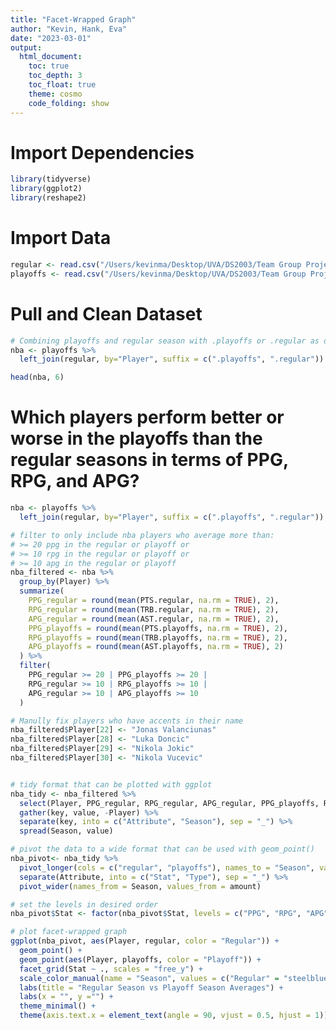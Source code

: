 ```yaml
---
title: "Facet-Wrapped Graph"
author: "Kevin, Hank, Eva"
date: "2023-03-01"
output: 
  html_document:
    toc: true
    toc_depth: 3
    toc_float: true
    theme: cosmo
    code_folding: show
---
```


# Import Dependencies
```r
library(tidyverse)
library(ggplot2)
library(reshape2)
```

# Import Data
```r
regular <- read.csv("/Users/kevinma/Desktop/UVA/DS2003/Team Group Project/2021-2022 NBA Player Stats - Regular.csv")
playoffs <- read.csv("/Users/kevinma/Desktop/UVA/DS2003/Team Group Project/2021-2022 NBA Player Stats - Playoffs.csv")
```

# Pull and Clean Dataset
```r
# Combining playoffs and regular season with .playoffs or .regular as distinctions
nba <- playoffs %>%
  left_join(regular, by="Player", suffix = c(".playoffs", ".regular"))

head(nba, 6)
```

# Which players perform better or worse in the playoffs than the regular seasons in terms of PPG, RPG, and APG?
```r
nba <- playoffs %>%
  left_join(regular, by="Player", suffix = c(".playoffs", ".regular"))

# filter to only include nba players who average more than:
# >= 20 ppg in the regular or playoff or
# >= 10 rpg in the regular or playoff or
# >= 10 apg in the regular or playoff
nba_filtered <- nba %>%
  group_by(Player) %>%
  summarize(
    PPG_regular = round(mean(PTS.regular, na.rm = TRUE), 2),
    RPG_regular = round(mean(TRB.regular, na.rm = TRUE), 2),
    APG_regular = round(mean(AST.regular, na.rm = TRUE), 2),
    PPG_playoffs = round(mean(PTS.playoffs, na.rm = TRUE), 2),
    RPG_playoffs = round(mean(TRB.playoffs, na.rm = TRUE), 2),
    APG_playoffs = round(mean(AST.playoffs, na.rm = TRUE), 2)
  ) %>%
  filter(
    PPG_regular >= 20 | PPG_playoffs >= 20 |
    RPG_regular >= 10 | RPG_playoffs >= 10 |
    APG_regular >= 10 | APG_playoffs >= 10
  )

# Manully fix players who have accents in their name
nba_filtered$Player[22] <- "Jonas Valanciunas"
nba_filtered$Player[28] <- "Luka Doncic"
nba_filtered$Player[29] <- "Nikola Jokic"
nba_filtered$Player[30] <- "Nikola Vucevic"


# tidy format that can be plotted with ggplot
nba_tidy <- nba_filtered %>%
  select(Player, PPG_regular, RPG_regular, APG_regular, PPG_playoffs, RPG_playoffs, APG_playoffs) %>%
  gather(key, value, -Player) %>%
  separate(key, into = c("Attribute", "Season"), sep = "_") %>%
  spread(Season, value)
```

```r
# pivot the data to a wide format that can be used with geom_point()
nba_pivot<- nba_tidy %>%
  pivot_longer(cols = c("regular", "playoffs"), names_to = "Season", values_to = "amount") %>%
  separate(Attribute, into = c("Stat", "Type"), sep = "_") %>%
  pivot_wider(names_from = Season, values_from = amount)

# set the levels in desired order
nba_pivot$Stat <- factor(nba_pivot$Stat, levels = c("PPG", "RPG", "APG"))

# plot facet-wrapped graph
ggplot(nba_pivot, aes(Player, regular, color = "Regular")) +
  geom_point() +
  geom_point(aes(Player, playoffs, color = "Playoff")) +
  facet_grid(Stat ~ ., scales = "free_y") +
  scale_color_manual(name = "Season", values = c("Regular" = "steelblue", "Playoff" = "red")) +
  labs(title = "Regular Season vs Playoff Season Averages") +
  labs(x = "", y ="") +
  theme_minimal() +
  theme(axis.text.x = element_text(angle = 90, vjust = 0.5, hjust = 1))
```                


